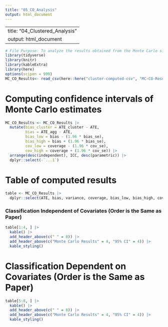 ```yaml
---
title: "05_CO_Analysis"
output: html_document
---
```


---
title: "04_Clustered_Analysis"
output: html_document
---

```r
# File Purpose: To analyze the results obtained from the Monte Carlo simulation conducted in 01_Randomized_Cluster_Simulation.R
library(tidyverse)
library(knitr)
library(kableExtra)
library(here)
options(scipen = 999)
MC_CO_Results<- read_csv(here::here("cluster-computed-csv", "MC-CO-Results.csv"))
```

# Computing confidence intervals of Monte Carlo estimates

```r
MC_CO_Results <- MC_CO_Results |>
  mutate(bias_cluster = ATE_cluster - ATE,
         bias = ATE_agg - ATE,
         bias_low = bias - (1.96 * bias_se),
         bias_high = bias + (1.96 * bias_se),
         cov_low = coverage - (1.96 * cov_se),
         cov_high = coverage + (1.96 * cov_se)) |> 
  arrange(desc(independent), ICC, desc(parametric)) |>
  dplyr::select(-`...1`)
```

# Table of computed results

```r
table <- MC_CO_Results |>
  dplyr::select(ATE, bias, variance, coverage, bias_low, bias_high, cov_low, cov_high) 
```

### Classification Independent of Covariates (Order is the Same as Paper)

```r
table[1:4, ] |>
  kable() |>
  add_header_above(c(" " = 8)) |>
  add_header_above(c("Monte Carlo Results" = 4, "95% CI" = 4)) |>
  kable_styling()
```

# Classification Dependent on Covariates (Order is the Same as Paper)

```r
table[5:8, ] |>
  kable() |>
  add_header_above(c(" " = 8)) |>
  add_header_above(c("Monte Carlo Results" = 4, "95% CI" = 4)) |>
  kable_styling()
```